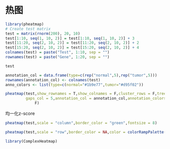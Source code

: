 # 热图

```r
library(pheatmap)
# Create test matrix
test = matrix(rnorm(200), 20, 10)
test[1:10, seq(1, 10, 2)] = test[1:10, seq(1, 10, 2)] + 3
test[11:20, seq(2, 10, 2)] = test[11:20, seq(2, 10, 2)] + 2
test[15:20, seq(2, 10, 2)] = test[15:20, seq(2, 10, 2)] + 4
colnames(test) = paste("Test", 1:10, sep = "")
rownames(test) = paste("Gene", 1:20, sep = "")
```



```r
test
```

```r
annotation_col = data.frame(type=c(rep("normal",5),rep("tumor",5)))
rownames(annotation_col) <- colnames(test)
anno_colors <- list(type=c(normal="#1b9e77",tumor="#d95f02"))

pheatmap(test,show_rownames = T,show_colnames = F,cluster_rows = F,treeheight_col = 5,display_numbers = T,
         gaps_col = 5,annotation_col = annotation_col,annotation_colors = anno_colors,annotation_legend = 
             F)
```

均一化z-score

```r
pheatmap(test,scale = "column",border_color = "green",fontsize = 8)
```


```r
pheatmap(test,scale = "row",border_color = NA,color = colorRampPalette(c("blue","white","red"))(200))
```



```r
library(ComplexHeatmap)
```

